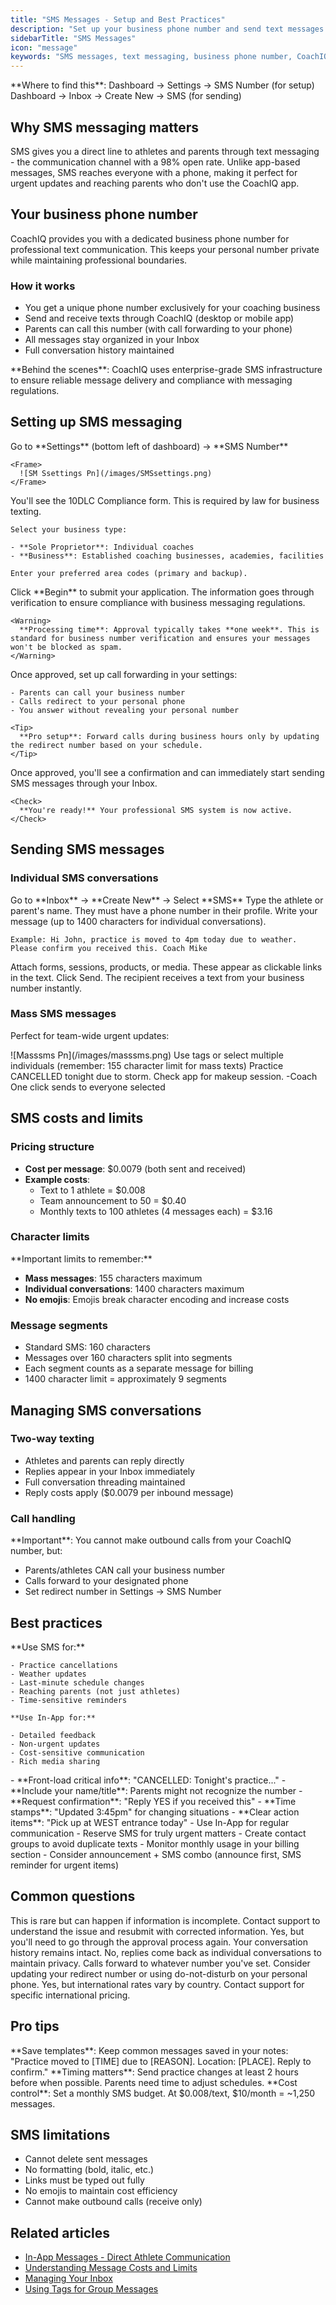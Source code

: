 ```yaml
---
title: "SMS Messages - Setup and Best Practices"
description: "Set up your business phone number and send text messages through CoachIQ. Learn SMS best practices, costs, and how to manage text conversations."
sidebarTitle: "SMS Messages"
icon: "message"
keywords: "SMS messages, text messaging, business phone number, CoachIQ SMS, 10DLC compliance, text message costs"
---
```


<Info>
  **Where to find this**: Dashboard → Settings → SMS Number (for setup) Dashboard → Inbox → Create New → SMS (for sending)
</Info>

## Why SMS messaging matters

SMS gives you a direct line to athletes and parents through text messaging - the communication channel with a 98% open rate. Unlike app-based messages, SMS reaches everyone with a phone, making it perfect for urgent updates and reaching parents who don't use the CoachIQ app.

## Your business phone number

CoachIQ provides you with a dedicated business phone number for professional text communication. This keeps your personal number private while maintaining professional boundaries.

### How it works

- You get a unique phone number exclusively for your coaching business
- Send and receive texts through CoachIQ (desktop or mobile app)
- Parents can call this number (with call forwarding to your phone)
- All messages stay organized in your Inbox
- Full conversation history maintained

<Note>
  **Behind the scenes**: CoachIQ uses enterprise-grade SMS infrastructure to ensure reliable message delivery and compliance with messaging regulations.
</Note>

## Setting up SMS messaging

<Steps>
  <Step title="Navigate to SMS settings">
    Go to **Settings** (bottom left of dashboard) → **SMS Number**

    <Frame>
      ![SM Ssettings Pn](/images/SMSsettings.png)
    </Frame>
  </Step>
  <Step title="Complete 10DLC registration">
    You'll see the 10DLC Compliance form. This is required by law for business texting.

    Select your business type:

    - **Sole Proprietor**: Individual coaches
    - **Business**: Established coaching businesses, academies, facilities

    Enter your preferred area codes (primary and backup).
  </Step>
  <Step title="Submit your application">
    Click **Begin** to submit your application. The information goes through verification to ensure compliance with business messaging regulations.

    <Warning>
      **Processing time**: Approval typically takes **one week**. This is standard for business number verification and ensures your messages won't be blocked as spam.
    </Warning>
  </Step>
  <Step title="Configure call forwarding (optional)">
    Once approved, set up call forwarding in your settings:

    - Parents can call your business number
    - Calls redirect to your personal phone
    - You answer without revealing your personal number

    <Tip>
      **Pro setup**: Forward calls during business hours only by updating the redirect number based on your schedule.
    </Tip>
  </Step>
  <Step title="Start texting">
    Once approved, you'll see a confirmation and can immediately start sending SMS messages through your Inbox.

    <Check>
      **You're ready!** Your professional SMS system is now active.
    </Check>
  </Step>
</Steps>

## Sending SMS messages

### Individual SMS conversations

<Steps>
  <Step title="Create new SMS message">
    Go to **Inbox** → **Create New** → Select **SMS**
  </Step>
  <Step title="Select recipient">
    Type the athlete or parent's name. They must have a phone number in their profile.
  </Step>
  <Step title="Compose your message">
    Write your message (up to 1400 characters for individual conversations).

    Example: Hi John, practice is moved to 4pm today due to weather. Please confirm you received this. Coach Mike
  </Step>
  <Step title="Add attachments (optional)">
    Attach forms, sessions, products, or media. These appear as clickable links in the text.
  </Step>
  <Step title="Send">
    Click Send. The recipient receives a text from your business number instantly.
  </Step>
</Steps>

### Mass SMS messages

Perfect for team-wide urgent updates:

<Frame>
  ![Masssms Pn](/images/masssms.png)
</Frame>

<Steps>
  <Step title="Select multiple recipients">
    Use tags or select multiple individuals (remember: 155 character limit for mass texts)
  </Step>
  <Step title="Write concise message">
    Practice CANCELLED tonight due to storm. Check app for makeup session. -Coach
  </Step>
  <Step title="Send to all">
    One click sends to everyone selected
  </Step>
</Steps>

## SMS costs and limits

### Pricing structure

- **Cost per message**: \$0.0079 (both sent and received)
- **Example costs**:
  - Text to 1 athlete = \$0.008
  - Team announcement to 50 = \$0.40
  - Monthly texts to 100 athletes (4 messages each) = \$3.16

### Character limits

<Warning>
  **Important limits to remember:**

  - **Mass messages**: 155 characters maximum
  - **Individual conversations**: 1400 characters maximum
  - **No emojis**: Emojis break character encoding and increase costs
</Warning>

### Message segments

- Standard SMS: 160 characters
- Messages over 160 characters split into segments
- Each segment counts as a separate message for billing
- 1400 character limit = approximately 9 segments

## Managing SMS conversations

### Two-way texting

- Athletes and parents can reply directly
- Replies appear in your Inbox immediately
- Full conversation threading maintained
- Reply costs apply (\$0.0079 per inbound message)

### Call handling

<Info>
  **Important**: You cannot make outbound calls from your CoachIQ number, but:

  - Parents/athletes CAN call your business number
  - Calls forward to your designated phone
  - Set redirect number in Settings → SMS Number
</Info>

## Best practices

<AccordionGroup>
  <Accordion title="When to use SMS vs In-App">
    **Use SMS for:**

    - Practice cancellations
    - Weather updates
    - Last-minute schedule changes
    - Reaching parents (not just athletes)
    - Time-sensitive reminders

    **Use In-App for:**

    - Detailed feedback
    - Non-urgent updates
    - Cost-sensitive communication
    - Rich media sharing
  </Accordion>
  <Accordion title="Writing effective SMS messages">
    - **Front-load critical info**: "CANCELLED: Tonight's practice..."
    - **Include your name/title**: Parents might not recognize the number
    - **Request confirmation**: "Reply YES if you received this"
    - **Time stamps**: "Updated 3:45pm" for changing situations
    - **Clear action items**: "Pick up at WEST entrance today"
  </Accordion>
  <Accordion title="Managing costs">
    - Use In-App for regular communication
    - Reserve SMS for truly urgent matters
    - Create contact groups to avoid duplicate texts
    - Monitor monthly usage in your billing section
    - Consider announcement + SMS combo (announce first, SMS reminder for urgent items)
  </Accordion>
</AccordionGroup>

## Common questions

<AccordionGroup>
  <Accordion title="What if my application is denied?">
    This is rare but can happen if information is incomplete. Contact support to understand the issue and resubmit with corrected information.
  </Accordion>
  <Accordion title="Can I change my business number later?">
    Yes, but you'll need to go through the approval process again. Your conversation history remains intact.
  </Accordion>
  <Accordion title="Do group SMS messages show everyone's replies?">
    No, replies come back as individual conversations to maintain privacy.
  </Accordion>
  <Accordion title="What happens if someone calls my business number at night?">
    Calls forward to whatever number you've set. Consider updating your redirect number or using do-not-disturb on your personal phone.
  </Accordion>
  <Accordion title="Can I text internationally?">
    Yes, but international rates vary by country. Contact support for specific international pricing.
  </Accordion>
</AccordionGroup>

## Pro tips

<Tip>
  **Save templates**: Keep common messages saved in your notes: "Practice moved to [TIME] due to [REASON]. Location: [PLACE]. Reply to confirm."
</Tip>

<Tip>
  **Timing matters**: Send practice changes at least 2 hours before when possible. Parents need time to adjust schedules.
</Tip>

<Tip>
  **Cost control**: Set a monthly SMS budget. At $0.008/text, $10/month = ~1,250 messages.
</Tip>

## SMS limitations

- Cannot delete sent messages
- No formatting (bold, italic, etc.)
- Links must be typed out fully
- No emojis to maintain cost efficiency
- Cannot make outbound calls (receive only)

## Related articles

- [In-App Messages - Direct Athlete Communication](/inbox/in-app-messages)
- [Understanding Message Costs and Limits](/inbox/costs-limits)
- [Managing Your Inbox](/inbox/managing-conversations)
- [Using Tags for Group Messages](/inbox/group-messages)